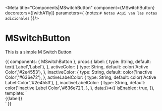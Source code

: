 
<Meta title="Components|MSwitchButton" 
component={MSwitchButton} 
decorators={[withA11y]} parameters={
  {notes:`
                # Notas
                Aqui van las notas adicionales
              `
  }}/>

# MSwitchButton

<Props of={MSwitchButton} />

This is a simple M Switch Button

<Preview>
<Story name="M Switch Button" inline={true}>
  {{
      components: { MSwitchButton },
      props:{
     label: {
      type: String,
      default: text('Label','Label'),
    },
    activeColor: {
      type: String,
      default: color('Active Color','#2e4553'),
    },
    inactiveColor: {
      type: String,
      default: color('Inactive Color','#636e72'),
    },
    activeLabelColor: {
      type: String,
      default: color('Active Label Color','#2e4553'),
    },
    inactiveLabelColor: {
      type: String,
      default: color('Inactive Label Color','#636e72'),
    },
      },
      data:()=>({
            isEnabled: true,
      }),
      template: `
                  <div class="container px-5">
                      <m-switch-button 
                      :activeColor="activeColor"
                      :inactiveColor="inactiveColor"
                      :activeLabelColor="activeLabelColor"
                      :inactiveLabelColor="inactiveLabelColor"
                      v-model="isEnabled"
                      >
                      {{label}}
                      </m-switch-button>
                </div>
                `
  }}
</Story>
</Preview>

